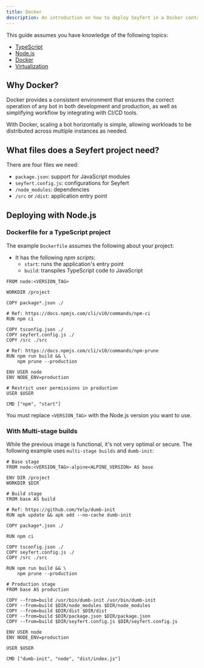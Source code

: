 ---
title: Docker
description: An introduction on how to deploy Seyfert in a Docker container
---

This guide assumes you have knowledge of the following topics:

- [TypeScript](https://www.typescriptlang.org/)
- [Node.js](https://nodejs.org/en)
- [Docker](https://www.docker.com/)
- [Virtualization](https://en.wikipedia.org/wiki/OS-level_virtualization)

## Why Docker?

Docker provides a consistent environment that ensures the correct operation of any bot in both development and production, as well as simplifying workflow by integrating with CI/CD tools.

With Docker, scaling a bot horizontally is simple, allowing workloads to be distributed across multiple instances as needed.

## What files does a Seyfert project need?

There are four files we need:

- `package.json`: support for JavaScript modules
- `seyfert.config.js`: configurations for Seyfert
- `/node_modules`: dependencies
- `/src` or `/dist`: application entry point

## Deploying with Node.js

### Dockerfile for a TypeScript project

The example `Dockerfile` assumes the following about your project:

- It has the following *npm scripts*:
    - `start`: runs the application's entry point
    - `build`: transpiles TypeScript code to JavaScript

```docker
FROM node:<VERSION_TAG>

WORKDIR /project

COPY package*.json ./

# Ref: https://docs.npmjs.com/cli/v10/commands/npm-ci
RUN npm ci

COPY tsconfig.json ./
COPY seyfert.config.js ./
COPY /src ./src

# Ref: https://docs.npmjs.com/cli/v10/commands/npm-prune
RUN npm run build && \
    npm prune --production

ENV USER node
ENV NODE_ENV=production

# Restrict user permissions in production
USER $USER

CMD ["npm", "start"]
```

You must replace `<VERSION_TAG>` with the Node.js version you want to use.

### With Multi-stage builds

While the previous image is functional, it's not very optimal or secure. The following example uses `multi-stage builds` and `dumb-init`:

```docker
# Base stage
FROM node:<VERSION_TAG>-alpine<ALPINE_VERSION> AS base

ENV DIR /project
WORKDIR $DIR

# Build stage
FROM base AS build

# Ref: https://github.com/Yelp/dumb-init
RUN apk update && apk add --no-cache dumb-init

COPY package*.json ./

RUN npm ci

COPY tsconfig.json ./
COPY seyfert.config.js ./
COPY /src ./src

RUN npm run build && \
    npm prune --production

# Production stage
FROM base AS production

COPY --from=build /usr/bin/dumb-init /usr/bin/dumb-init
COPY --from=build $DIR/node_modules $DIR/node_modules
COPY --from=build $DIR/dist $DIR/dist
COPY --from=build $DIR/package.json $DIR/package.json
COPY --from=build $DIR/seyfert.config.js $DIR/seyfert.config.js

ENV USER node
ENV NODE_ENV=production

USER $USER

CMD ["dumb-init", "node", "dist/index.js"]
```
